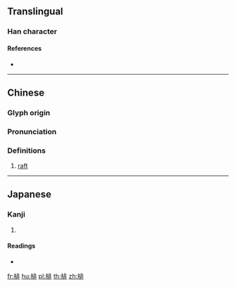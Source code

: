 ==Translingual==

===Han character===
{{Han char|rn=75|rad=木|as=08|sn=12|four=41911|canj=DLMY|ids=⿰木非}}

====References====
* {{Han ref|kx=0532.090|dkj=14928|dj=0920.160|hdz=21230.010|uh=68D1|ud=26833|bh=D9D3|bd=55763}}

----

==Chinese==
{{zh-forms}}

===Glyph origin===
{{Han etym}}

===Pronunciation===
{{zh-pron
|m=pái
|c=paai4
|mc=y
|oc=y
|ma=
|cat=n
}}

===Definitions===
{{zh-hanzi}}

# [[raft]]

----

==Japanese==

===Kanji===
{{ja-kanji|grade=|rs=木08}}

# {{defn|lang=ja|sort=木08}}

====Readings====
* {{ja-readings|on=[[はい]] (hai), [[ばい]] (bai)|kun=[[いかだ]] (ikada)}}

[[fr:棑]]
[[hu:棑]]
[[pl:棑]]
[[th:棑]]
[[zh:棑]]